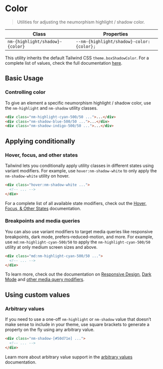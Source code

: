 
<Meta title="API/Color" />

# **Color**

> Utilities for adjusting the neumorphism highlight / shadow color.

| Class                           | Properties                                |
| ------------------------------- | ----------------------------------------- |
| `nm-{highlight/shadow}-{color}` | `--nm-{highlight/shadow}-color: {color};` |

This utility inherits the default Tailwind CSS `theme.boxShadowColor`. For a complete list of values, check the full documentation [here](https://tailwindcss.com/docs/box-shadow-color).

## Basic Usage

### Controlling color

To give an element a specific neumorphism highlight / shadow color, use the `nm-highlight` and `nm-shadow` utility classes.

```html
<div class="nm-highlight-cyan-500/50 ...">...</div>
<div class="nm-shadow-blue-500/50 ...">...</div>
<div class="nm-shadow-indigo-500/50 ...">...</div>
```

## Applying conditionally

### Hover, focus, and other states

Tailwind lets you conditionally apply utility classes in different states using variant modifiers. For example, use `hover:nm-shadow-white` to only apply the `nm-shadow-white` utility on hover.

```html
<div class="hover:nm-shadow-white ...">
  <!-- ... -->
</div>
```

For a complete list of all available state modifiers, check out the [Hover, Focus, & Other States](https://tailwindcss.com/docs/hover-focus-and-other-states) documentation.

### Breakpoints and media queries

You can also use variant modifiers to target media queries like responsive breakpoints, dark mode, prefers-reduced-motion, and more. For example, use `md:nm-highlight-cyan-500/50` to apply the `nm-highlight-cyan-500/50` utility at only medium screen sizes and above.

```html
<div class="md:nm-highlight-cyan-500/50 ...">
  <!-- ... -->
</div>
```

To learn more, check out the documentation on [Responsive Design](https://tailwindcss.com/docs/responsive-design), [Dark Mode](https://tailwindcss.com/docs/dark-mode) and [other media query modifiers](https://tailwindcss.com/docs/hover-focus-and-other-states#media-queries).

## Using custom values

### Arbitrary values

If you need to use a one-off `nm-highlight` or `nm-shadow` value that doesn’t make sense to include in your theme, use square brackets to generate a property on the fly using any arbitrary value.

```html
<div class="nm-shadow-[#50d71e] ...">
  <!-- ... -->
</div>
```

Learn more about arbitrary value support in the [arbitrary values](https://tailwindcss.com/docs/adding-custom-styles#using-arbitrary-values) documentation.
